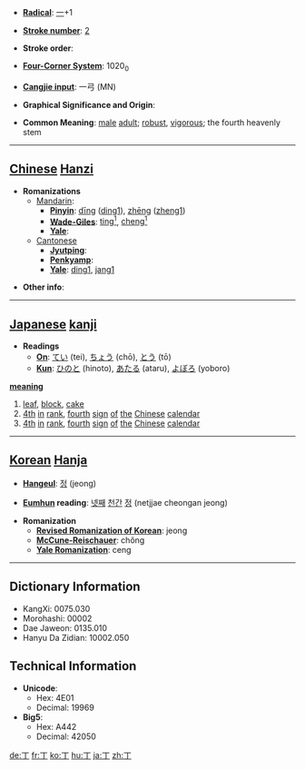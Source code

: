 * '''[[Wiktionary:Chinese radical index| Radical]]''': [[Wiktionary:Chinese radical index 一|一]]+1

* '''[[Wiktionary:Chinese total strokes index|Stroke number]]''': [[Wiktionary:Chinese total strokes index 2|2]]

* '''Stroke order''': 

* '''[[Wiktionary:Chinese four corner index|Four-Corner System]]''': 1020<sub>0</sub>

* '''[[Wiktionary:Chinese Cangjie index|Cangjie input]]''': 一弓 (MN)

* '''Graphical Significance and Origin''': 

* '''Common Meaning''': [[male]] [[adult]]; [[robust]], [[vigorous]]; the fourth heavenly stem

----

== [[Chinese]] [[Hanzi]] ==

* '''Romanizations'''
** [[Mandarin]]:
*** '''[[Pinyin]]''': [[dīng]] ([[ding1]]), [[zhēng]] ([[zheng1]])
*** '''[[Wade-Giles]]''': [[ting1|ting<sup>1</sup>]], [[cheng1|cheng<sup>1</sup>]]
*** '''[[Yale]]''': 
**[[Cantonese]]
***'''[[Jyutping]]''':
***'''[[Penkyamp]]''': 
***'''[[Yale]]''': [[ding1]], [[jang1]]

* '''Other info''': 

----

== [[Japanese]] [[kanji]] ==

* '''Readings'''
** '''[[On]]''': [[てい]] (tei), [[ちょう]] (chō), [[とう]] (tō)
** '''[[Kun]]''': [[ひのと]] (hinoto), [[あたる]] (ataru), [[よぼろ]] (yoboro)

'''[[meaning]]'''
# [[leaf]], [[block]], [[cake]]
# [[4th]] [[in]] [[rank]], [[fourth]] [[sign]] [[of]] [[the]] [[Chinese]] [[calendar]]
# [[4th]] [[in]] [[rank]], [[fourth]] [[sign]] [[of]] [[the]] [[Chinese]] [[calendar]]

----

== [[Korean]] [[Hanja]] ==

* '''[[Hangeul]]''': [[정]] (jeong)

* '''[[Eumhun]] reading''': [[넷째]] [[천간]] [[정]] (netjjae cheongan jeong)

* '''Romanization'''
** '''[[Revised Romanization of Korean]]''': jeong
** '''[[McCune-Reischauer]]''': chŏng
** '''[[Yale Romanization]]''': ceng

----

== Dictionary Information ==

* KangXi: 0075.030
* Morohashi: 00002
* Dae Jaweon: 0135.010
* Hanyu Da Zidian: 10002.050

== Technical Information ==

* '''Unicode''':
** Hex: 4E01
** Decimal: 19969
* '''Big5''':
** Hex: A442
** Decimal: 42050

[[de:丁]]
[[fr:丁]]
[[ko:丁]]
[[hu:丁]]
[[ja:丁]]
[[zh:丁]]